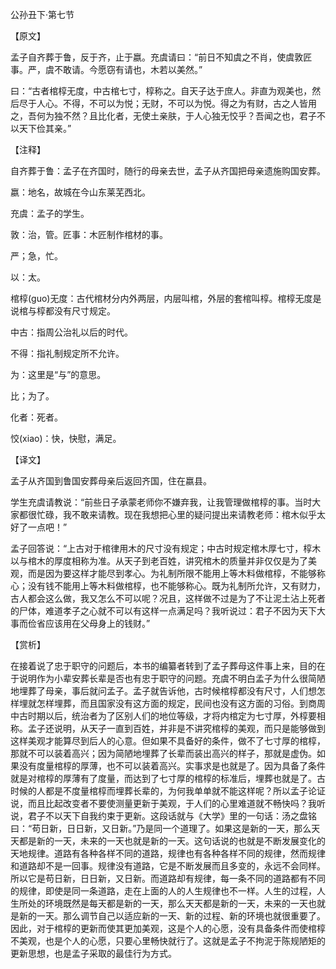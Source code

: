 

公孙丑下·第七节

【原文】

孟子自齐葬于鲁，反于齐，止于嬴。充虞请曰：“前日不知虞之不肖，使虞敦匠事。严，虞不敢请。今愿窃有请也，木若以美然。”

曰：“古者棺椁无度，中古棺七寸，椁称之。自天子达于庶人。非直为观美也，然后尽于人心。不得，不可以为悦；无财，不可以为悦。得之为有财，古之人皆用之，吾何为独不然？且比化者，无使土亲肤，于人心独无恔乎？吾闻之也，君子不以天下俭其亲。”

【注释】

自齐葬于鲁：孟子在齐国时，随行的母亲去世，孟子从齐国把母亲遗施购国安葬。

嬴：地名，故城在今山东莱芜西北。

充虞：孟子的学生。

敦：治，管。匠事：木匠制作棺材的事。

严；急，忙。

以：太。

棺椁(guo)无度：古代棺材分内外两层，内层叫棺，外层的套棺叫椁。棺椁无度是说棺与椁都没有尺寸规定。

中古：指周公治礼以后的时代。

不得：指礼制规定所不允许。

为：这里是“与”的意思。

比；为了。

化者：死者。

恔(xiao)：快，快慰，满足。

【译文】

孟子从齐国到鲁国安葬母亲后返回齐国，住在嬴县。

学生充虞请教说：“前些日子承蒙老师你不嫌弃我，让我管理做棺椁的事。当时大家都很忙碌，我不敢来请教。现在我想把心里的疑问提出来请教老师：棺木似乎太好了一点吧！”

孟子回答说：“上古对于棺律用木的尺寸没有规定；中古时规定棺木厚七寸，椁木以与棺木的厚度相称为准。从天子到老百姓，讲究棺木的质量并非仅仅是为了美观，而是因为要这样才能尽到孝心。为礼制所限不能用上等木料做棺椁，不能够称心；没有钱不能用上等木料做棺椁，也不能够称心。既为礼制所允许，又有财力，古人都会这么做，我又怎么不可以呢？况且，这样做不过是为了不让泥土沾上死者的尸体，难道孝子之心就不可以有这样一点满足吗？我听说过：君子不因为天下大事而俭省应该用在父母身上的钱财。”

【赏析】

在接着说了忠于职守的问题后，本书的编纂者转到了孟子葬母这件事上来，目的在于说明作为小辈安葬长辈是否也有忠于职守的问题。充虞不明白孟子为什么很简陋地埋葬了母亲，事后就问孟子。孟子就告诉他，古时候棺椁都没有尺寸，人们想怎样埋就怎样埋葬，而且国家没有这方面的规定，民间也没有这方面的习俗。到商周中古时期以后，统治者为了区别人们的地位等级，才将内棺定为七寸厚，外椁要相称。孟子还说明，从天子一直到百姓，并非是不讲究棺椁的美观，而只是能够做到这样美观才能算尽到后人的心意。但如果不具备好的条件，做不了七寸厚的棺椁，那就不可以装着高兴；因为简陋地埋葬了长辈而装出高兴的样子，那就是虚伪。如果没有度量棺椁的厚薄，也不可以装着高兴。实事求是也就是了。因为具备了条件就是对棺椁的厚薄有了度量，而达到了七寸厚的棺椁的标准后，埋葬也就是了。古时候的人都是不度量棺椁而埋葬长辈的，为何我单单就不能这样呢？所以孟子论证说，而且比起改变者不要使测量更新于美观，于人们的心里难道就不畅快吗？我听说，君子不以天下自我约束于更新。这段话就与《大学》里的一句话：汤之盘铭曰：“苟日新，日日新，又日新。”乃是同一个道理了。如果这是新的一天，那么天天都是新的一天，未来的一天也就是新的一天。这句话说的也就是不断发展变化的天地规律。道路有各种各样不同的道路，规律也有各种各样不同的规律，然而规律和道路却不是一回事。规律没有道路，它是不断发展而且多变的，永远不会同样。所以它是苟日新，日日新，又日新。而道路却有规律，每一条不同的道路都有不同的规律，即使是同一条道路，走在上面的人的人生规律也不一样。人生的过程，人生所处的环境既然是每天都是新的一天，那么天天都是新的一天，未来的一天也就是新的一天。那么调节自己以适应新的一天、新的过程、新的环境也就很重要了。因此，对于棺椁的更新而使其更加美观，这是个人的心愿，没有具备条件而使棺椁不美观，也是个人的心愿，只要心里畅快就行了。这就是孟子不拘泥于陈规陋矩的更新思想，也是孟子采取的最佳行为方式。

